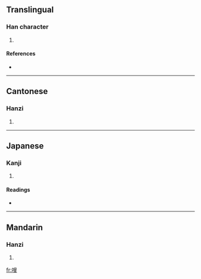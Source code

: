 ==Translingual==

===Han character===
{{Han char|rn=30|rad=口|as=10|sn=13|four=6704<sub>7</sub>|canj=口竹X水 (RHXE)}}

# {{defn|Han}}

====References====
* {{Han ref|kx=0202.350|dkj=04079|dj=0425.150|hdz=10657.020|uh=55D6|ud=21974|bh=DCDB|bd=56539}}

----

==Cantonese==

===Hanzi===
{{yue-hanzi|jyut=|y=sau1}}

# {{defn|Cantonese}}

----

==Japanese==

===Kanji===
{{ja-kanji|grade=|rs=口10}}

# {{defn|Japanese}}

====Readings====
* {{ja-readings|on=[[しゅふ]] (shuhu), [[しう]] (shiu), [[しゆ]] (shiyu)|kun=}}

----

==Mandarin==

===Hanzi===
{{cmn-hanzi|pin=[[sōu]] ([[sou1]])|wg=sou<sup>1</sup>}}

# {{defn|Mandarin}}

[[fr:嗖]]
